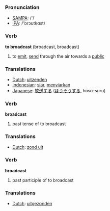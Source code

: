 === Pronunciation ===
*[[w:SAMPA|SAMPA]]: /'/
*[[w:IPA|IPA]]: /'brɔʊtkɑst/

=== Verb ===

'''to broadcast''' (broadcast, broadcast)

# to [[emit]], [[send]] through the air towards a [[public]]

=== Translations ===
*[[Dutch]]: [[uitzenden]]
*[[Indonesian]]: [[siar]], [[siar|menyiarkan]]
*[[Japanese]]: [[放送]]する ([[ほうそう]]する, hōsō-suru)

=== Verb ===

'''broadcast'''

# past tense of to broadcast

=== Translations ===
*[[Dutch]]: [[zond uit]]

=== Verb ===

'''broadcast'''

# past participle of to broadcast

=== Translations ===
*[[Dutch]]: [[uitgezonden]]